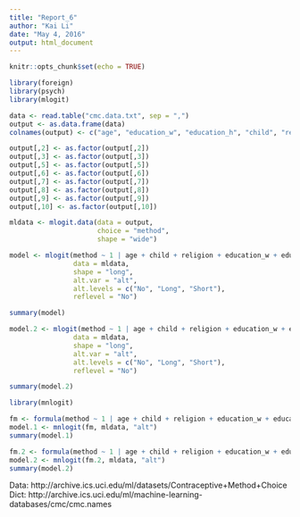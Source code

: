 ```yaml
---
title: "Report_6"
author: "Kai Li"
date: "May 4, 2016"
output: html_document
---
```


```r
knitr::opts_chunk$set(echo = TRUE)

library(foreign)
library(psych)
library(mlogit)

data <- read.table("cmc.data.txt", sep = ",")
output <- as.data.frame(data)
colnames(output) <- c("age", "education_w", "education_h", "child", "religion", "working", "occupation_h", "SII", "media", "method")

output[,2] <- as.factor(output[,2])
output[,3] <- as.factor(output[,3])
output[,5] <- as.factor(output[,5])
output[,6] <- as.factor(output[,6])
output[,7] <- as.factor(output[,7])
output[,8] <- as.factor(output[,8])
output[,9] <- as.factor(output[,9])
output[,10] <- as.factor(output[,10])

```

``` R

mldata <- mlogit.data(data = output, 
                      choice = "method", 
                      shape = "wide")

model <- mlogit(method ~ 1 | age + child + religion + education_w + education_h + working + occupation_h,
                data = mldata,
                shape = "long", 
                alt.var = "alt",
                alt.levels = c("No", "Long", "Short"),
                reflevel = "No")

summary(model)

model.2 <- mlogit(method ~ 1 | age + child + religion + education_w + education_h,
                data = mldata,
                shape = "long", 
                alt.var = "alt",
                alt.levels = c("No", "Long", "Short"),
                reflevel = "No")

summary(model.2)

```

``` R

library(mnlogit)

fm <- formula(method ~ 1 | age + child + religion + education_w + education_h + working + occupation_h)
model.1 <- mnlogit(fm, mldata, "alt")
summary(model.1)

fm.2 <- formula(method ~ 1 | age + child + religion + education_w + education_h)
model.2 <- mnlogit(fm.2, mldata, "alt")
summary(model.2)

```

Data: http://archive.ics.uci.edu/ml/datasets/Contraceptive+Method+Choice
Dict: http://archive.ics.uci.edu/ml/machine-learning-databases/cmc/cmc.names